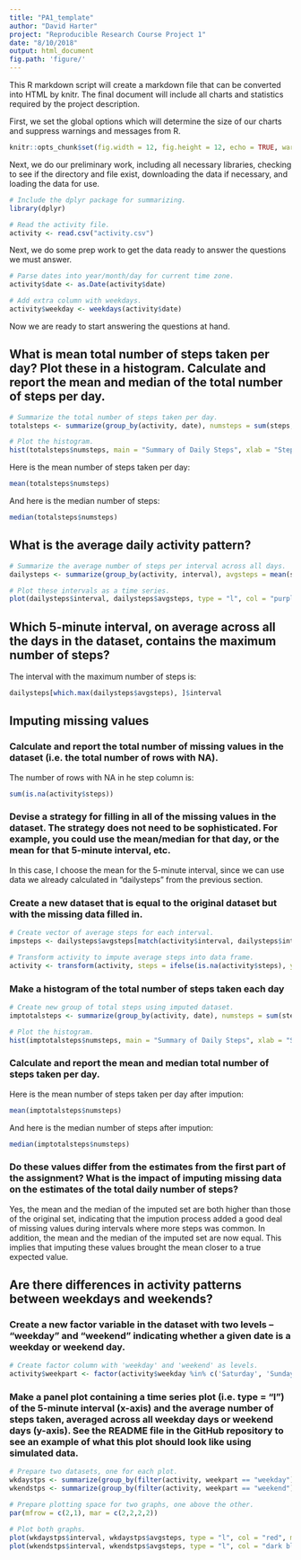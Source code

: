 ```yaml
---
title: "PA1_template"
author: "David Harter"
project: "Reproducible Research Course Project 1"
date: "8/10/2018"
output: html_document
fig.path: 'figure/'
---
```


This R markdown script will create a markdown file that can be converted into HTML by knitr.  The final document will include all charts and statistics required by the project description.

First, we set the global options which will determine the size of our charts and suppress warnings and messages from R.

```r
knitr::opts_chunk$set(fig.width = 12, fig.height = 12, echo = TRUE, warning = FALSE, message = FALSE)
```

Next, we do our preliminary work, including all necessary libraries, checking to see if the directory and file exist, downloading the data if necessary, and loading the data for use.

```r
# Include the dplyr package for summarizing.
library(dplyr)

# Read the activity file.
activity <- read.csv("activity.csv")
```

Next, we do some prep work to get the data ready to answer the questions we must answer.

```r
# Parse dates into year/month/day for current time zone.
activity$date <- as.Date(activity$date)

# Add extra column with weekdays.
activity$weekday <- weekdays(activity$date)

```

Now we are ready to start answering the questions at hand.

## What is mean total number of steps taken per day?  Plot these in a histogram.  Calculate and report the mean and median of the total number of steps per day.

```r
# Summarize the total number of steps taken per day.
totalsteps <- summarize(group_by(activity, date), numsteps = sum(steps, na.rm = TRUE))

# Plot the histogram.
hist(totalsteps$numsteps, main = "Summary of Daily Steps", xlab = "Steps Taken", ylab = "Frequency", col = "green", ylim = c(0,20), breaks = 10)
```

Here is the mean number of steps taken per day:

```r
mean(totalsteps$numsteps)
```

And here is the median number of steps:

```r
median(totalsteps$numsteps)
```

## What is the average daily activity pattern?

```r
# Summarize the average number of steps per interval across all days.
dailysteps <- summarize(group_by(activity, interval), avgsteps = mean(steps, na.rm = TRUE))

# Plot these intervals as a time series.
plot(dailysteps$interval, dailysteps$avgsteps, type = "l", col = "purple", main = "Average Daily Activity Over All Intervals", xlab = "5-Minute Interval", ylab = "Number of Steps")
```

## Which 5-minute interval, on average across all the days in the dataset, contains the maximum number of steps?

The interval with the maximum number of steps is:

```r
dailysteps[which.max(dailysteps$avgsteps), ]$interval
```

## Imputing missing values

### Calculate and report the total number of missing values in the dataset (i.e. the total number of rows with NA).

The number of rows with NA in he step column is:

```r
sum(is.na(activity$steps))
```

### Devise a strategy for filling in all of the missing values in the dataset. The strategy does not need to be sophisticated. For example, you could use the mean/median for that day, or the mean for that 5-minute interval, etc.

In this case, I choose the mean for the 5-minute interval, since we can use data we already calculated in "dailysteps" from the previous section.

### Create a new dataset that is equal to the original dataset but with the missing data filled in.

```r
# Create vector of average steps for each interval.
impsteps <- dailysteps$avgsteps[match(activity$interval, dailysteps$interval)]

# Transform activity to impute average steps into data frame.
activity <- transform(activity, steps = ifelse(is.na(activity$steps), yes = impsteps, no = activity$steps))
```

### Make a histogram of the total number of steps taken each day

```r
# Create new group of total steps using imputed dataset.
imptotalsteps <- summarize(group_by(activity, date), numsteps = sum(steps, na.rm = TRUE))

# Plot the histogram.
hist(imptotalsteps$numsteps, main = "Summary of Daily Steps", xlab = "Steps Taken", ylab = "Frequency", col = "green", ylim = c(0,25), breaks = 10)
```

### Calculate and report the mean and median total number of steps taken per day.

Here is the mean number of steps taken per day after impution:

```r
mean(imptotalsteps$numsteps)
```

And here is the median number of steps after impution:

```r
median(imptotalsteps$numsteps)
```

### Do these values differ from the estimates from the first part of the assignment? What is the impact of imputing missing data on the estimates of the total daily number of steps?

Yes, the mean and the median of the imputed set are both higher than those of the original set, indicating that the impution process added a good deal of missing values during intervals where more steps was common.  In addition, the mean and the median of the imputed set are now equal.  This implies that imputing these values brought the mean closer to a true expected value.

## Are there differences in activity patterns between weekdays and weekends?

### Create a new factor variable in the dataset with two levels – “weekday” and “weekend” indicating whether a given date is a weekday or weekend day.

```r
# Create factor column with 'weekday' and 'weekend' as levels.
activity$weekpart <- factor(activity$weekday %in% c('Saturday', 'Sunday'), levels=c(TRUE, FALSE), labels=c('weekend', 'weekday'))
```

### Make a panel plot containing a time series plot (i.e. type = "l") of the 5-minute interval (x-axis) and the average number of steps taken, averaged across all weekday days or weekend days (y-axis). See the README file in the GitHub repository to see an example of what this plot should look like using simulated data.

```r
# Prepare two datasets, one for each plot.
wkdaystps <- summarize(group_by(filter(activity, weekpart == "weekday"), interval), avgsteps = mean(steps))
wkendstps <- summarize(group_by(filter(activity, weekpart == "weekend"), interval), avgsteps = mean(steps))

# Prepare plotting space for two graphs, one above the other.
par(mfrow = c(2,1), mar = c(2,2,2,2))

# Plot both graphs.
plot(wkdaystps$interval, wkdaystps$avgsteps, type = "l", col = "red", main = "Average Daily Activity Over All Intervals - Weekdays", xlab = "5-Minute Interval", ylab = "Number of Steps")
plot(wkendstps$interval, wkendstps$avgsteps, type = "l", col = "dark blue", main = "Average Daily Activity Over All Intervals - Weekends", xlab = "5-Minute Interval", ylab = "Number of Steps")
```